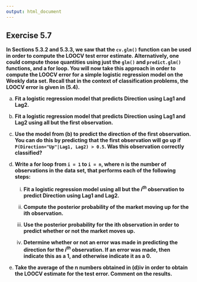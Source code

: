 ```yaml
---
output: html_document
---
```


## Exercise 5.7

__In Sections 5.3.2 and 5.3.3, we saw that the `cv.glm()` function can be used in order to compute the LOOCV test error estimate. Alternatively, one could compute those quantities using just the `glm()` and `predict.glm()` functions, and a for loop. You will now take this approach in order to compute the LOOCV error for a simple logistic regression model on the Weekly data set. Recall that in the context of classification problems, the LOOCV error is given in (5.4).__

a. __Fit a logistic regression model that predicts Direction using Lag1 and Lag2.__

<!-- enter your solution here -->

b. __Fit a logistic regression model that predicts Direction using Lag1 and Lag2 using all but the first observation.__

<!-- enter your solution here -->

c. __Use the model from (b) to predict the direction of the first observation. You can do this by predicting that the first observation will go up if `P(Direction="Up"|Lag1, Lag2) > 0.5`. Was this observation correctly classified?__

<!-- enter your solution here -->

d. __Write a for loop from `i = 1` to `i = n`, where n is the number of observations in the data set, that performs each of the following steps:__

    i. __Fit a logistic regression model using all but the $i^{th}$ observation to predict Direction using Lag1 and Lag2.__

    ii. __Compute the posterior probability of the market moving up for the ith observation.__

    iii. __Use the posterior probability for the ith observation in order to predict whether or not the market moves up.__

    iv. __Determine whether or not an error was made in predicting the direction for the $i^{th}$ observation. If an error was made, then indicate this as a 1, and otherwise indicate it as a 0.__

<!-- enter your solution here -->

e. __Take the average of the n numbers obtained in (d)iv in order to obtain the LOOCV estimate for the test error. Comment on the results.__

<!-- enter your solution here -->
